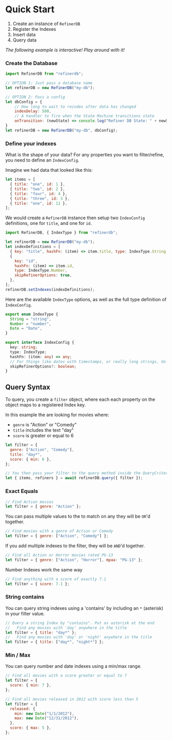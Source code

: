# Quick Start


1. Create an instance of `RefinerDB`
2. Register the Indexes
3. Insert data
4. Query data

_The following example is interactive! Play around with it!_

<InteractiveDemo slug="quick-start" />

### Create the Database

```javascript
import RefinerDB from "refinerdb";

// OPTION 1: Just pass a database name
let refinerDB = new RefinerDB("my-db");

// OPTION 2: Pass a config
let dbConfig = {
    // How long to wait to reindex after data has changed
    indexDelay: 500,
    // A handler to fire when the State Machine transitions state
    onTransition: (newState) => console.log("Refiner DB State: " + newState);
}
let refinerDB = new RefinerDB("my-db", dbConfig);
```

### Define your indexes

What is the shape of your data? For any properties you want to filter/refine, you need to define an `IndexConfig`.

Imagine we had data that looked like this:

```javascript
let items = [
  { title: "one", id: 1 },
  { title: "two", id: 2 },
  { title: "four", id: 4 },
  { title: "three", id: 3 },
  { title: "one", id: 11 },
];
```

We would create a `RefinerDB` instance then setup two `IndexConfig` definitions, one for `title`, and one for `id`.

```javascript
import RefinerDB, { IndexType } from "refinerdb";

let refinerDB = new RefinerDB("my-db");
let indexDefinitions = [
  { key: "title", hashFn: (item) => item.title, type: IndexType.String },
  {
    key: "id",
    hashFn: (item) => item.id,
    type: IndexType.Number,
    skipRefinerOptions: true,
  },
];
refinerDB.setIndexes(indexDefinitions);
```

Here are the available `IndexType` options, as well as the full type definition of `IndexConfig`.

```typescript
export enum IndexType {
  String = "string",
  Number = "number",
  Date = "Date",
}

export interface IndexConfig {
  key: string;
  type: IndexType;
  hashFn: (item: any) => any;
  // For things like dates with timestamps, or really long strings, do you really need to calculate refiner option?
  skipRefinerOptions?: boolean;
}
```

## Query Syntax

To query, you create a `filter` object, where each each property on the object maps to a registered Index key.

In this example the are looking for movies where:

- `genre` is "Action" or "Comedy"
- `title` includes the text "day"
- `score` is greater or equal to 6

```javascript
let filter = {
  genre: ["Action", "Comedy"],
  title: "day*",
  score: { min: 6 },
};

// You then pass your filter to the query method inside the QueryCriteria object
let { items, refiners } = await refinerDB.query({ filter });
```

### Exact Equals

```javascript
// Find Action movies
let filter = { genre: "Action" };
```

You can pass multiple values to the to match on any they will be `OR`'d together.

```javascript
// Find movies with a genre of Action or Comedy
let filter = { genre: ["Action", "Comedy"] };
```

If you add multiple indexes to the filter, they will be `AND`'d together.

```javascript
// Find all Action or Horror movies rated PG-13
let filter = { genre: ["Action", "Horror"], mpaa: "PG-13" };
```

Number Indexes work the same way

```javascript
// Find anything with a score of exactly 7.1
let filter = { score: 7.1 };
```

### String contains

You can query string indexes using a 'contains' by including an `*` (asterisk) in your filter value.

```javascript
// Query a string Index by "contains". Put as asterisk at the end
//   Find any movies with 'day' anywhere in the title
let filter = { title: "day*" };
//   Find any movies with 'day' or 'night' anywhere in the title
let filter = { title: ["day*", "night*"] };
```

### Min / Max

You can query number and date indexes using a min/max range.

```javascript
// Find all movies with a score greater or equal to 7
let filter = {
  score: { min: 7 },
};

// Find all movies released in 2012 with score less than 5
let filter = {
  released: {
    min: new Date("1/1/2012"),
    max: new Date("12/31/2012"),
  },
  score: { max: 5 },
};
```

